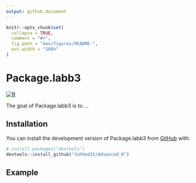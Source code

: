 ```yaml
---
output: github_document
---
```


<!-- README.md is generated from README.Rmd. Please edit that file -->

```r
knitr::opts_chunk$set(
  collapse = TRUE,
  comment = "#>",
  fig.path = "man/figures/README-",
  out.width = "100%"
)
```

# Package.labb3

<!-- badges: start -->
[![R](https://github.com/Johhed15/Advanced_R/actions/workflows/r.yml/badge.svg)](https://github.com/Johhed15/Advanced_R/actions/workflows/r.yml)
<!-- badges: end -->

The goal of Package.labb3 is to ...

## Installation

You can install the development version of Package.labb3 from [GitHub](https://github.com/) with:

``` r
# install.packages("devtools")
devtools::install_github("Johhed15/Advanced_R")
```

## Example


